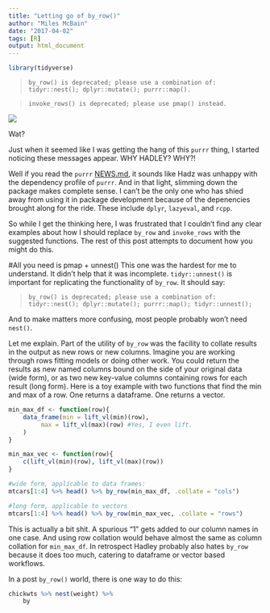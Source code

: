```yaml
---
title: "Letting go of by_row()"
author: "Miles McBain"
date: "2017-04-02"
tags: [R]
output: html_document
---
```


```r
library(tidyverse)
```


> `by_row() is deprecated; please use a combination of: tidyr::nest(); dplyr::mutate(); purrr::map().`

> `invoke_rows() is deprecated; please use pmap() instead.`

<centre>![](https://media.giphy.com/media/swrTFeuOt2v6g/giphy.gif)</centre>

Wat?

Just when it seemed like I was getting the hang of this `purrr` thing, I started noticing these messages appear. WHY HADLEY? WHY?! 

Well if you read the `purrr` [NEWS.md](https://github.com/tidyverse/purrr/blob/master/NEWS.md), it sounds like Hadz was unhappy with the dependency profile of `purrr`. And in that light, slimming down the package makes complete sense. I can't be the only one who has shied away from using it in package development because of the depenencies brought along for the ride. These include `dplyr`, `lazyeval`, and `rcpp`.

So while I get the thinking here, I was frustrated that I couldn't find any clear examples about how I should replace `by_row` and `invoke_rows` with the suggested functions. The rest of this post attempts to document how you might do this.

#All you need is pmap + unnest()
This one was the hardest for me to understand. It didn't help that it was incomplete. `tidyr::unnest()` is important for replicating the functionality of `by_row`. It should say:

> `by_row() is deprecated; please use a combination of: tidyr::nest(); dplyr::mutate(); purrr::map(); tidyr::unnest(); `

And to make matters more confusing, most people probably won't need `nest()`. 

Let me explain. Part of the utility of `by_row` was the facility to collate results in the output as new rows or new columns. Imagine you are working through rows fitting models or doing other work. You could return the results as new named columns bound on the side of your original data (wide form), or as two new key-value columns containing rows for each result (long form). Here is a toy example with two functions that find the min and max of a row. One returns a dataframe. One returns a vector.

```r
min_max_df <- function(row){
    data_frame(min = lift_vl(min)(row),
         max = lift_vl(max)(row) #Yes, I even lift.
    )    
}

min_max_vec <- function(row){
    c(lift_vl(min)(row), lift_vl(max)(row))   
}

#wide form, applicable to data frames:
mtcars[1:4] %>% head() %>% by_row(min_max_df, .collate = "cols")
```
```r
#long form, applicable to vectors
mtcars[1:4] %>% head() %>% by_row(min_max_vec, .collate = "rows")
```

This is actually a bit shit. A spurious "1" gets added to our column names in one case. And using row collation would behave almost the same as column collation for `min_max_df`. In retrospect Hadley probably also hates `by_row` because it does too much, catering to dataframe or vector based workflows. 

In a post `by_row()` world, there is one way to do this:
```r
chickwts %>% nest(weight) %>%
    by

```



